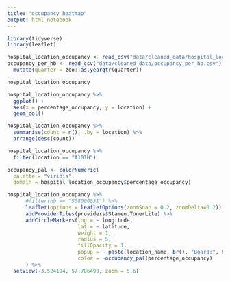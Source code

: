 ```yaml
---
title: "occupancy heatmap"
output: html_notebook
---
```


```r
library(tidyverse)
library(leaflet)
```

```r
hospital_location_occupancy <- read_csv("data/cleaned_data/hospital_location_occupancy.csv")
occupancy_per_hb <- read_csv("data/cleaned_data/occupancy_per_hb.csv") %>% 
  mutate(quarter = zoo::as.yearqtr(quarter))
```

```r
hospital_location_occupancy
```

```r
hospital_location_occupancy %>% 
  ggplot() +
  aes(x = percentage_occupancy, y = location) +
  geom_col()
```
```r
hospital_location_occupancy %>% 
  summarise(count = n(), .by = location) %>% 
  arrange(desc(count))
```
```r
hospital_location_occupancy %>% 
  filter(location == "A101H")
```


```r
occupancy_pal <- colorNumeric(
  palette = "viridis",
  domain = hospital_location_occupancy$percentage_occupancy)

hospital_location_occupancy %>% 
      #filter(hb == "S08000031") %>% 
      leaflet(options = leafletOptions(zoomSnap = 0.2, zoomDelta=0.2)) %>% 
      addProviderTiles(providers$Stamen.TonerLite) %>% 
      addCircleMarkers(lng = ~ longitude,
                       lat = ~ latitude,
                       weight = 1,
                       radius = 5,
                       fillOpacity = 1,
                       popup = ~ paste(location_name, br(), "Board:", hb),
                       color = ~occupancy_pal(percentage_occupancy)
      ) %>% 
  setView(-3.524194, 57.786499, zoom = 5.6)
```


